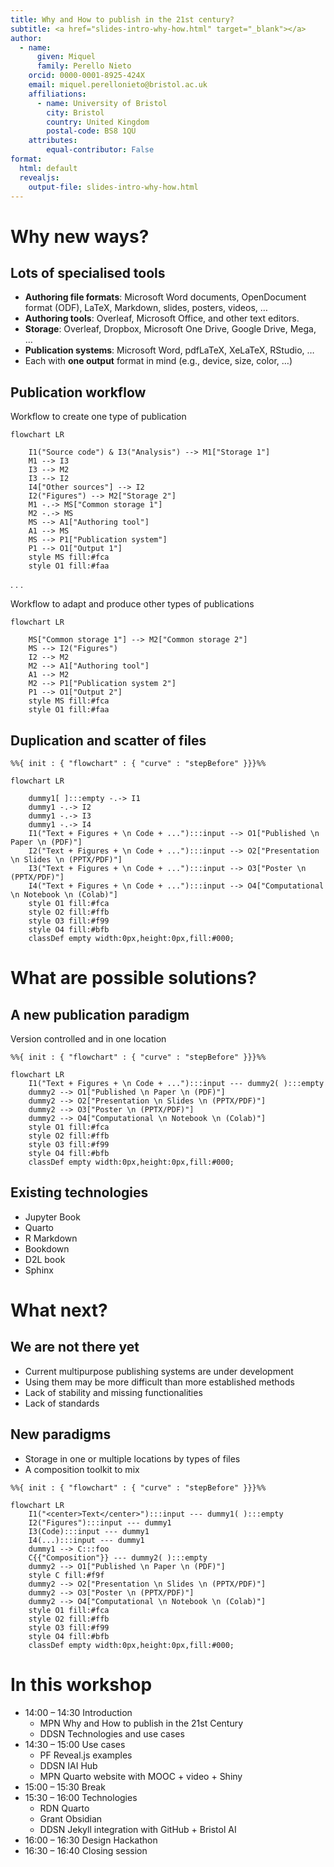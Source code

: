 ```yaml
---
title: Why and How to publish in the 21st century?
subtitle: <a href="slides-intro-why-how.html" target="_blank"></a>
author: 
  - name:
      given: Miquel
      family: Perello Nieto
    orcid: 0000-0001-8925-424X
    email: miquel.perellonieto@bristol.ac.uk
    affiliations:
      - name: University of Bristol
        city: Bristol
        country: United Kingdom
        postal-code: BS8 1QU
    attributes:
        equal-contributor: False
format:
  html: default
  revealjs:
    output-file: slides-intro-why-how.html
---
```


# Why new ways?

## Lots of specialised tools

- **Authoring file formats**: Microsoft Word documents, OpenDocument format (ODF), LaTeX, Markdown, slides, posters, videos, ...
- **Authoring tools**: Overleaf, Microsoft Office,  and other text editors.
- **Storage**: Overleaf, Dropbox, Microsoft One Drive, Google Drive, Mega, ...
- **Publication systems**: Microsoft Word, pdfLaTeX, XeLaTeX, RStudio, ...
- Each with **one output** format in mind (e.g., device, size, color, ...)

## Publication workflow

Workflow to create one type of publication

```mermaid
flowchart LR
  
    I1("Source code") & I3("Analysis") --> M1["Storage 1"]
    M1 --> I3
    I3 --> M2
    I3 --> I2
    I4["Other sources"] --> I2
    I2("Figures") --> M2["Storage 2"]
    M1 -.-> MS["Common storage 1"]
    M2 -.-> MS
    MS --> A1["Authoring tool"]
    A1 --> MS
    MS --> P1["Publication system"]
    P1 --> O1["Output 1"]
    style MS fill:#fca
    style O1 fill:#faa
```

::: {.content-visible when-format="revealjs"}
. . .
:::

Workflow to adapt and produce other types of publications

```mermaid
flowchart LR
  
    MS["Common storage 1"] --> M2["Common storage 2"]
    MS --> I2("Figures")
    I2 --> M2
    M2 --> A1["Authoring tool"]
    A1 --> M2
    M2 --> P1["Publication system 2"]
    P1 --> O1["Output 2"]
    style MS fill:#fca
    style O1 fill:#faa
```

## Duplication and scatter of files

```mermaid
%%{ init : { "flowchart" : { "curve" : "stepBefore" }}}%%

flowchart LR
  
    dummy1[ ]:::empty -.-> I1
    dummy1 -.-> I2
    dummy1 -.-> I3
    dummy1 -.-> I4
    I1("Text + Figures + \n Code + ..."):::input --> O1["Published \n Paper \n (PDF)"]
    I2("Text + Figures + \n Code + ..."):::input --> O2["Presentation \n Slides \n (PPTX/PDF)"]
    I3("Text + Figures + \n Code + ..."):::input --> O3["Poster \n (PPTX/PDF)"]
    I4("Text + Figures + \n Code + ..."):::input --> O4["Computational \n Notebook \n (Colab)"]
    style O1 fill:#fca
    style O2 fill:#ffb
    style O3 fill:#f99
    style O4 fill:#bfb
    classDef empty width:0px,height:0px,fill:#000;
```

# What are possible solutions?

## A new publication paradigm

Version controlled and in one location

```mermaid
%%{ init : { "flowchart" : { "curve" : "stepBefore" }}}%%

flowchart LR
    I1("Text + Figures + \n Code + ..."):::input --- dummy2( ):::empty
    dummy2 --> O1["Published \n Paper \n (PDF)"]
    dummy2 --> O2["Presentation \n Slides \n (PPTX/PDF)"]
    dummy2 --> O3["Poster \n (PPTX/PDF)"]
    dummy2 --> O4["Computational \n Notebook \n (Colab)"]
    style O1 fill:#fca
    style O2 fill:#ffb
    style O3 fill:#f99
    style O4 fill:#bfb
    classDef empty width:0px,height:0px,fill:#000;
```

## Existing technologies

- Jupyter Book
- Quarto
- R Markdown
- Bookdown
- D2L book
- Sphinx 

# What next?

## We are not there yet

- Current multipurpose publishing systems are under development
- Using them may be more difficult than more established methods
- Lack of stability and missing functionalities 
- Lack of standards

## New paradigms

- Storage in one or multiple locations by types of files
- A composition toolkit to mix 

```mermaid
%%{ init : { "flowchart" : { "curve" : "stepBefore" }}}%%

flowchart LR
    I1("<center>Text</center>"):::input --- dummy1( ):::empty
    I2("Figures"):::input --- dummy1
    I3(Code):::input --- dummy1
    I4(...):::input --- dummy1
    dummy1 --> C:::foo
    C{{"Composition"}} --- dummy2( ):::empty
    dummy2 --> O1["Published \n Paper \n (PDF)"]
    style C fill:#f9f
    dummy2 --> O2["Presentation \n Slides \n (PPTX/PDF)"]
    dummy2 --> O3["Poster \n (PPTX/PDF)"]
    dummy2 --> O4["Computational \n Notebook \n (Colab)"]
    style O1 fill:#fca
    style O2 fill:#ffb
    style O3 fill:#f99
    style O4 fill:#bfb
    classDef empty width:0px,height:0px,fill:#000;
```

# In this workshop {.smaller}

- 14:00 – 14:30 Introduction 
    - MPN Why and How to publish in the 21st Century
    - DDSN Technologies and use cases
- 14:30 – 15:00 Use cases 
    - PF Reveal.js examples
    - DDSN IAI Hub
    - MPN Quarto website with MOOC + video + Shiny
- 15:00 – 15:30 Break  
- 15:30 – 16:00 Technologies  
    - RDN Quarto
    - Grant Obsidian
    - DDSN Jekyll integration with GitHub + Bristol AI
- 16:00 – 16:30 Design Hackathon  
- 16:30 – 16:40 Closing session 
